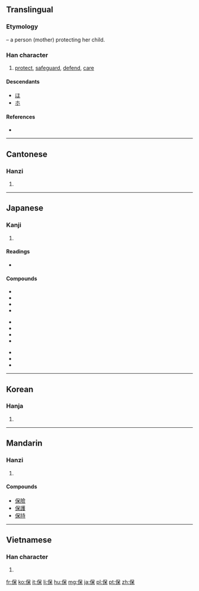 ==Translingual==
{{stroke order|strokes=9}}

===Etymology===
{{Han compound|人|alt1=亻|t1=person|呆|t2=baby|ls=ic}} – a person (mother) protecting her child.

===Han character===
{{Han char|rn=9|rad=人|as=07|sn=9|four=2629<sub>4</sub>|canj=人口木 (ORD)}}

# [[protect]], [[safeguard]], [[defend]], [[care]]

====Descendants====
* [[ほ]]
* [[ホ]]

====References====
* {{Han ref|kx=0105.170|dkj=00702|dj=0222.060|hdz=10160.040|uh=4FDD|ud=20445|bh=AB4F|bd=43855}}

----

==Cantonese==

===Hanzi===
{{yue-hanzi|jyut=|y=bou2}}

# {{defn|lang=yue|sort=人07}}

----

==Japanese==

===Kanji===
{{ja-kanji|grade=5|rs=人07}}

# {{defn|lang=ja|sort=人07}}

====Readings====
* {{ja-readings|on=[[ほ]] (ho), [[ほう]] (hō)|kun=[[たもつ]] (tamotsu), [[やすんじる]] (yasunjiru)}}

====Compounds====
{{top3}}
*{{l|ja|sc=Jpan|保育|tr=ほいく, hoiku}}
*{{l|ja|sc=Jpan|保険|tr=ほけん, hoken}}
*{{l|ja|sc=Jpan|保健|tr=ほけん, hoken}}
*{{l|ja|sc=Jpan|保護|tr=ほご, hogo}}
{{mid3}}
*{{l|ja|sc=Jpan|保守|tr=ほしゅ, hoshu}}
*{{l|ja|sc=Jpan|保障|tr=ほしょう, hoshō}}
*{{l|ja|sc=Jpan|保証|tr=ほしょう, hoshō}}
*{{l|ja|sc=Jpan|保身|tr=ほぜん, hozen}}
{{mid3}}
*{{l|ja|sc=Jpan|保全|tr=ほぜん, hozen}}
*{{l|ja|sc=Jpan|保存|tr=ほぞん, hozon}}
*{{l|ja|sc=Jpan|保養|tr=ほよう, hoyō}}
{{bottom}}


----

==Korean==

===Hanja===
{{ko-hanja|hangeul=보|rv=bo|mr=po}}

# {{defn|lang=ko|sort=人07}}

----

==Mandarin==

===Hanzi===
{{cmn-hanzi|pin=[[bǎo]] ([[bao3]])|wg=pao<sup>3</sup>}}

# {{defn|lang=cmn|sort=人07}}

====Compounds====
* [[保險]]
* [[保護]]
* [[保持]]

----

==Vietnamese==

===Han character===
{{vi-hantu|[[bảo]], [[bầu]], [[bửu]]|rs=人07}}

# {{defn|lang=vi|sort=人07}}

[[fr:保]]
[[ko:保]]
[[it:保]]
[[li:保]]
[[hu:保]]
[[mg:保]]
[[ja:保]]
[[pl:保]]
[[pt:保]]
[[zh:保]]